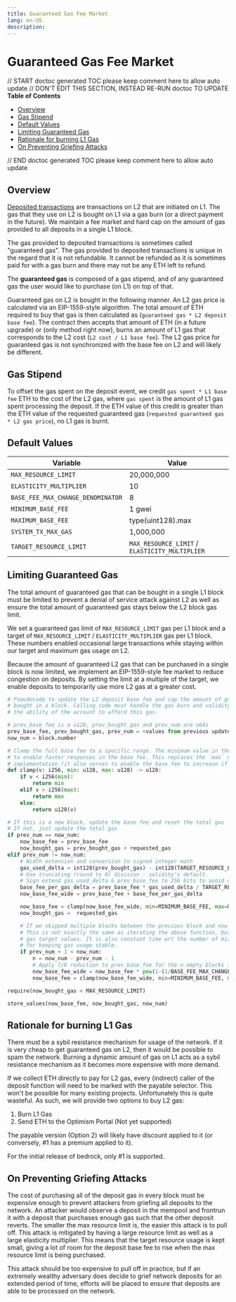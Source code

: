 ```yaml
---
title: Guaranteed Gas Fee Market
lang: en-US
description:
---
```


# Guaranteed Gas Fee Market

// START doctoc generated TOC please keep comment here to allow auto update
// DON'T EDIT THIS SECTION, INSTEAD RE-RUN doctoc TO UPDATE
**Table of Contents**

- [Overview](#overview)
- [Gas Stipend](#gas-stipend)
- [Default Values](#default-values)
- [Limiting Guaranteed Gas](#limiting-guaranteed-gas)
- [Rationale for burning L1 Gas](#rationale-for-burning-l1-gas)
- [On Preventing Griefing Attacks](#on-preventing-griefing-attacks)

// END doctoc generated TOC please keep comment here to allow auto update

## Overview

[Deposited transactions](../glossary.md#deposited-transaction) are transactions on L2 that are
initiated on L1. The gas that they use on L2 is bought on L1 via a gas burn (or a direct payment
in the future). We maintain a fee market and hard cap on the amount of gas provided to all deposits
in a single L1 block.

The gas provided to deposited transactions is sometimes called "guaranteed gas". The gas provided to
deposited transactions is unique in the regard that it is not refundable. It cannot be refunded as
it is sometimes paid for with a gas burn and there may not be any ETH left to refund.

The **guaranteed gas** is composed of a gas stipend, and of any guaranteed gas the user would like
to purchase (on L1) on top of that.

Guaranteed gas on L2 is bought in the following manner. An L2 gas price is calculated via an
EIP-1559-style algorithm. The total amount of ETH required to buy that gas is then calculated as
(`guaranteed gas * L2 deposit base fee`). The contract then accepts that amount of ETH (in a future
upgrade) or (only method right now), burns an amount of L1 gas that corresponds to the L2 cost (`L2
cost / L1 base fee`). The L2 gas price for guaranteed gas is not synchronized with the base fee on
L2 and will likely be different.

## Gas Stipend

To offset the gas spent on the deposit event, we credit `gas spent * L1 base fee` ETH to the cost
of the L2 gas, where `gas spent` is the amount of L1 gas spent processing the deposit. If the ETH
value of this credit is greater than the ETH value of the requested guaranteed gas (`requested
guaranteed gas * L2 gas price`), no L1 gas is burnt.

## Default Values

| Variable                          | Value                                          |
| --------------------------------- | ---------------------------------------------- |
| `MAX_RESOURCE_LIMIT`              | 20,000,000                                     |
| `ELASTICITY_MULTIPLIER`           | 10                                             |
| `BASE_FEE_MAX_CHANGE_DENOMINATOR` | 8                                              |
| `MINIMUM_BASE_FEE`                | 1 gwei                                         |
| `MAXIMUM_BASE_FEE`                | type(uint128).max                              |
| `SYSTEM_TX_MAX_GAS`               | 1,000,000                                      |
| `TARGET_RESOURCE_LIMIT`           | `MAX_RESOURCE_LIMIT` / `ELASTICITY_MULTIPLIER` |

## Limiting Guaranteed Gas

The total amount of guaranteed gas that can be bought in a single L1 block must be limited to
prevent a denial of service attack against L2 as well as ensure the total amount of guaranteed gas
stays below the L2 block gas limit.

We set a guaranteed gas limit of `MAX_RESOURCE_LIMIT` gas per L1 block and a target of
`MAX_RESOURCE_LIMIT` / `ELASTICITY_MULTIPLIER` gas per L1 block. These numbers enabled
occasional large transactions while staying within our target and maximum gas usage on L2.

Because the amount of guaranteed L2 gas that can be purchased in a single block is now limited,
we implement an EIP-1559-style fee market to reduce congestion on deposits. By setting the limit
at a multiple of the target, we enable deposits to temporarily use more L2 gas at a greater cost.

```python
# Pseudocode to update the L2 deposit base fee and cap the amount of guaranteed gas
# bought in a block. Calling code must handle the gas burn and validity checks on
# the ability of the account to afford this gas.

# prev_base fee is a u128, prev_bought_gas and prev_num are u64s
prev_base_fee, prev_bought_gas, prev_num = <values from previous update>
now_num = block.number

# Clamp the full base fee to a specific range. The minimum value in the range should be around 100-1000
# to enable faster responses in the base fee. This replaces the `max` mechanism in the ethereum 1559
# implementation (it also serves to enable the base fee to increase if it is very small).
def clamp(v: i256, min: u128, max: u128) -> u128:
    if v < i256(min):
        return min
    elif v > i256(max):
        return max
    else:
        return u128(v)

# If this is a new block, update the base fee and reset the total gas
# If not, just update the total gas
if prev_num == now_num:
    now_base_fee = prev_base_fee
    now_bought_gas = prev_bought_gas + requested_gas
elif prev_num != now_num:
    # Width extension and conversion to signed integer math
    gas_used_delta = int128(prev_bought_gas) - int128(TARGET_RESOURCE_LIMIT)
    # Use truncating (round to 0) division - solidity's default.
    # Sign extend gas_used_delta & prev_base_fee to 256 bits to avoid overflows here.
    base_fee_per_gas_delta = prev_base_fee * gas_used_delta / TARGET_RESOURCE_LIMIT / BASE_FEE_MAX_CHANGE_DENOMINATOR
    now_base_fee_wide = prev_base_fee + base_fee_per_gas_delta

    now_base_fee = clamp(now_base_fee_wide, min=MINIMUM_BASE_FEE, max=UINT_128_MAX_VALUE)
    now_bought_gas =  requested_gas

    # If we skipped multiple blocks between the previous block and now update the base fee again.
    # This is not exactly the same as iterating the above function, but quite close for reasonable
    # gas target values. It is also constant time wrt the number of missed blocks which is important
    # for keeping gas usage stable.
    if prev_num + 1 < now_num:
        n = now_num - prev_num - 1
        # Apply 7/8 reduction to prev_base_fee for the n empty blocks in a row.
        now_base_fee_wide = now_base_fee * pow(1-(1/BASE_FEE_MAX_CHANGE_DENOMINATOR), n)
        now_base_fee = clamp(now_base_fee_wide, min=MINIMUM_BASE_FEE, max=type(uint128).max)

require(now_bought_gas < MAX_RESOURCE_LIMIT)

store_values(now_base_fee, now_bought_gas, now_num)
```

## Rationale for burning L1 Gas

There must be a sybil resistance mechanism for usage of the network. If it is very cheap to get
guaranteed gas on L2, then it would be possible to spam the network. Burning a dynamic amount
of gas on L1 acts as a sybil resistance mechanism as it becomes more expensive with more demand.

If we collect ETH directly to pay for L2 gas, every (indirect) caller of the deposit function will need
to be marked with the payable selector. This won't be possible for many existing projects. Unfortunately
this is quite wasteful. As such, we will provide two options to buy L2 gas:

1. Burn L1 Gas
2. Send ETH to the Optimism Portal (Not yet supported)

The payable version (Option 2) will likely have discount applied to it (or conversely, #1 has a
premium applied to it).

For the initial release of bedrock, only #1 is supported.

## On Preventing Griefing Attacks

The cost of purchasing all of the deposit gas in every block must be expensive
enough to prevent attackers from griefing all deposits to the network.
An attacker would observe a deposit in the mempool and frontrun it with a deposit
that purchases enough gas such that the other deposit reverts.
The smaller the max resource limit is, the easier this attack is to pull off.
This attack is mitigated by having a large resource limit as well as a large
elasticity multiplier. This means that the target resource usage is kept small,
giving a lot of room for the deposit base fee to rise when the max resource limit
is being purchased.

This attack should be too expensive to pull off in practice, but if an extremely
wealthy adversary does decide to grief network deposits for an extended period
of time, efforts will be placed to ensure that deposits are able to be processed
on the network.
